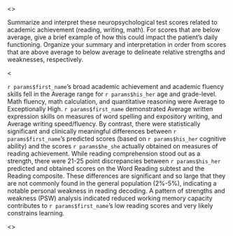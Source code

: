 <<PROMPT>>

Summarize and interpret these neuropsychological test scores related to academic achievement (reading, writing, math). For scores that are below average, give a brief example of how this could impact the patient's daily functioning. Organize your summary and interpretation in order from scores that are above average to below average to delineate relative strengths and weaknesses, respectively.

<<EXAMPLE>>

`r params$first_name`'s broad academic achievement and academic fluency skills fell in the Average range for `r params$his_her` age and grade-level. Math fluency, math calculation, and quantitative reasoning were Average to Exceptionally High. `r params$first_name` demonstrated Average written expression skills on measures of word spelling and expository writing, and Average writing speed/fluency. By contrast, there were statistically significant and clinically meaningful differences between `r params$first_name`'s predicted scores (based on `r params$his_her` cognitive ability) and the scores `r params$he_she` actually obtained on measures of reading achievement. While reading comprehension stood out as a strength, there were 21-25 point discrepancies between `r params$his_her` predicted and obtained scores on the Word Reading subtest and the Reading composite. These differences are significant and so large that they are not commonly found in the general population (2%-5%), indicating a notable personal weakness in reading decoding. A pattern of strengths and weakness (PSW) analysis indicated reduced working memory capacity contributes to `r params$first_name`'s low reading scores and very likely constrains learning.

<<START>>
